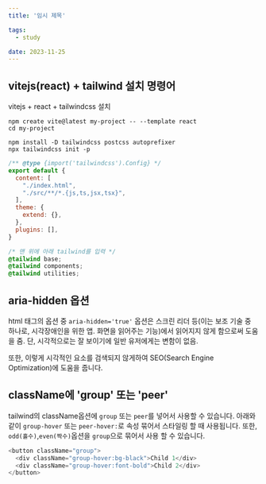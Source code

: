 ```yaml
---
title: '임시 제목'

tags:
  - study

date: 2023-11-25
---
```


## vitejs(react) + tailwind 설치 명령어

vitejs + react + tailwindcss 설치

```bash:bash
npm create vite@latest my-project -- --template react
cd my-project

npm install -D tailwindcss postcss autoprefixer
npx tailwindcss init -p
```

```js:tailwind.config.js
/** @type {import('tailwindcss').Config} */
export default {
  content: [
    "./index.html",
    "./src/**/*.{js,ts,jsx,tsx}",
  ],
  theme: {
    extend: {},
  },
  plugins: [],
}
```

```css:index.css
/* 맨 위에 아래 tailwind를 입력 */
@tailwind base;
@tailwind components;
@tailwind utilities;
```

## aria-hidden 옵션

html 태그의 옵션 중 `aria-hidden='true'` 옵션은
스크린 리더 등(이는 보조 기술 중 하나로, 시각장애인을 위한 앱. 화면을 읽어주는 기능)에서
읽어지지 않게 함으로써 도움을 줌.
단, 시각적으로는 잘 보이기에 일반 유저에게는 변함이 없음.

또한, 이렇게 시각적인 요소를 검색되지 않게하여 SEO(Search Engine Optimization)에 도움을 줍니다.

## className에 'group' 또는 'peer'

tailwind의 className옵션에 `group` 또는 `peer`를 넣어서 사용할 수 있습니다.
아래와 같이 `group-hover` 또는 `peer-hover:`로 속성 묶어서 스타일링 할 때 사용됩니다.
또한, `odd(홀수)`,`even(짝수)`옵션을 `group`으로 묶어서 사용 할 수 있습니다.

```javascript
<button className="group">
  <div className="group-hover:bg-black">Child 1</div>
  <div className="group-hover:font-bold">Child 2</div>
</button>
```


